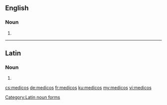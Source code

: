 ==English==

===Noun===
{{head|en|plural}}

# {{plural of|medico|lang=en}}

----

==Latin==

===Noun===
{{head|la|head=medicōs}} {{g|m}}

# {{inflection of|medicus||acc|p|lang=la}}

[[Category:Latin noun forms]]

[[cs:medicos]]
[[de:medicos]]
[[fr:medicos]]
[[ku:medicos]]
[[my:medicos]]
[[vi:medicos]]